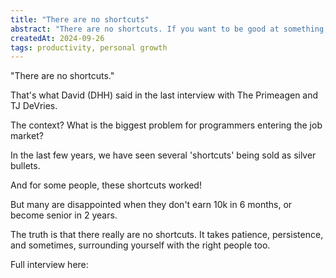 ```yaml
---
title: "There are no shortcuts"
abstract: "There are no shortcuts. If you want to be good at something, you have to put in the work."
createdAt: 2024-09-26
tags: productivity, personal growth
---
```


"There are no shortcuts."

That's what David (DHH) said in the last interview with The Primeagen and TJ DeVries.

The context? What is the biggest problem for programmers entering the job market?

In the last few years, we have seen several 'shortcuts' being sold as silver bullets.

And for some people, these shortcuts worked!

But many are disappointed when they don't earn 10k in 6 months, or become senior in 2 years.

The truth is that there really are no shortcuts. It takes patience, persistence, and sometimes, surrounding yourself with the right people too.

Full interview here:

<YoutubeEmbed videoId="mTa2d3OLXhg" title="There are no shortcuts" />
